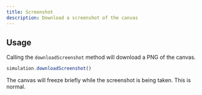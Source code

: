 ```yaml
---
title: Screenshot
description: Download a screenshot of the canvas
---
```


## Usage

Calling the `downloadScreenshot` method will download a PNG of the canvas.

```javascript
simulation.downloadScreenshot()
```

<Callout type="warn">
  The canvas will freeze briefly while the screenshot is being taken. This is normal.
</Callout>
